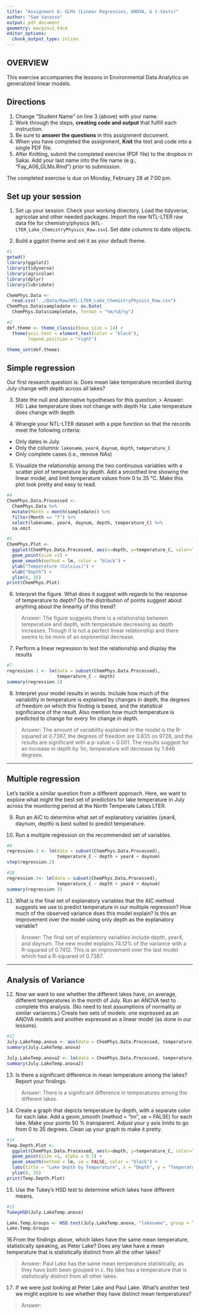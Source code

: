 ```yaml
---
title: "Assignment 6: GLMs (Linear Regressios, ANOVA, & t-tests)"
author: "Sam Vanasse"
output: pdf_document
geometry: margin=2.54cm
editor_options: 
  chunk_output_type: inline
---
```


## OVERVIEW

This exercise accompanies the lessons in Environmental Data Analytics on generalized linear models. 

## Directions
1. Change "Student Name" on line 3 (above) with your name.
2. Work through the steps, **creating code and output** that fulfill each instruction.
3. Be sure to **answer the questions** in this assignment document.
4. When you have completed the assignment, **Knit** the text and code into a single PDF file.
5. After Knitting, submit the completed exercise (PDF file) to the dropbox in Sakai. Add your last name into the file name (e.g., "Fay_A06_GLMs.Rmd") prior to submission.

The completed exercise is due on Monday, February 28 at 7:00 pm.

## Set up your session 
1. Set up your session. Check your working directory. Load the tidyverse, agricolae and other needed packages. Import the *raw* NTL-LTER raw data file for chemistry/physics (`NTL-LTER_Lake_ChemistryPhysics_Raw.csv`). Set date columns to date objects.

2. Build a ggplot theme and set it as your default theme.

```r
#1
getwd()
library(ggplot2)
library(tidyverse)
library(agricolae)
library(dplyr)
library(lubridate)

ChemPhys.Data <- 
  read.csv("../Data/Raw/NTL-LTER_Lake_ChemistryPhysics_Raw.csv")
ChemPhys.Data$sampledate <- as.Date(
  ChemPhys.Data$sampledate, format = "%m/%d/%y")

#2
def.theme <- theme_classic(base_size = 14) +
  theme(axis.text = element_text(color = "black"), 
        legend.position = "right")

theme_set(def.theme)

```

## Simple regression
Our first research question is: Does mean lake temperature recorded during July change with depth across all lakes?

3. State the null and alternative hypotheses for this question:
> Answer:
H0: Lake temperature does not change with depth
Ha: Lake temperature does change with depth


4.  Wrangle your NTL-LTER dataset with a pipe function so that the records meet the following criteria: 
 * Only dates in July. 
 * Only the columns: `lakename`, `year4`, `daynum`, `depth`, `temperature_C`
 * Only complete cases (i.e., remove NAs)

5. Visualize the relationship among the two continuous variables with a scatter plot of temperature by depth. Add a smoothed line showing the linear model, and limit temperature values from 0 to 35 °C. Make this plot look pretty and easy to read.

```r
#4
ChemPhys.Data.Processed <- 
  ChemPhys.Data %>%
  mutate(Month = month(sampledate)) %>%
  filter(Month == "7") %>%
  select(lakename, year4, daynum, depth, temperature_C) %>%
  na.omit

#5
ChemPhys.Plot <- 
  ggplot(ChemPhys.Data.Processed, aes(x=depth, y=temperature_C, color=lakename)) +
  geom_point(size =1) +
  geom_smooth(method = lm, color = "black") +
  ylab("Temperature (Celsius)") +
  xlab("Depth") +
  ylim(0, 35)
print(ChemPhys.Plot)

```


6. Interpret the figure. What does it suggest with regards to the response of temperature to depth? Do the distribution of points suggest about anything about the linearity of this trend?

> Answer: 
  The figure suggests there is a relationship between temperature and 
  depth, with temperature decreasing as depth increases. Though it is not a
  perfect linear relationship and there seems to be more of an exponential 
  decrease.


7. Perform a linear regression to test the relationship and display the results

```r
#7
regression.1 <- lm(data = subset(ChemPhys.Data.Processed), 
                   temperature_C ~ depth)
summary(regression.1)

```


8. Interpret your model results in words. Include how much of the variability in temperature is explained by changes in depth, the degrees of freedom on which this finding is based, and the statistical significance of the result. Also mention how much temperature is predicted to change for every 1m change in depth. 

> Answer:
  The amount of variability explained in the model is the R-squared at 0.7387, 
  the degrees of freedom are 3.835 on 9726, and the results are significant 
  with a p-value > 0.001. The results suggest for an increase in depth by 1m, 
  temperature will decrease by 1.946 degrees. 

---

## Multiple regression
Let's tackle a similar question from a different approach. Here, we want to explore what might the best set of predictors for lake temperature in July across the monitoring period at the North Temperate Lakes LTER. 


9. Run an AIC to determine what set of explanatory variables (year4, daynum, depth) is best suited to predict temperature.

10. Run a multiple regression on the recommended set of variables. 

```r
#9
regression.2 <- lm(data = subset(ChemPhys.Data.Processed), 
                   temperature_C ~ depth + year4 + daynum)
step(regression.2)

#10
regression.3<- lm(data = subset(ChemPhys.Data.Processed), 
                   temperature_C ~ depth + year4 + daynum)
summary(regression.3)

```

11. What is the final set of explanatory variables that the AIC method suggests we use to predict temperature in our multiple regression? How much of the observed variance does this model explain? Is this an improvement over the model using only depth as the explanatory variable?

> Answer: 
  The final set of explantory variables include depth, year4, and daynum. The 
  new model explains 74.12% of the variance with a R-squared of 0.7412. This
  is an improvement over the last model which had a R-squared of 0.7387.



---
## Analysis of Variance

12. Now we want to see whether the different lakes have, on average, different temperatures in the month of July. Run an ANOVA test to complete this analysis. (No need to test assumptions of normality or similar variances.) Create two sets of models: one expressed as an ANOVA models and another expressed as a linear model (as done in our lessons).

```r
#12
July.LakeTemp.anova <- aov(data = ChemPhys.Data.Processed, temperature_C ~ lakename)
summary(July.LakeTemp.anova)

July.LakeTemp.anova2 <- lm(data = ChemPhys.Data.Processed, temperature_C ~ lakename)
summary(July.LakeTemp.anova2)

```

13. Is there a significant difference in mean temperature among the lakes? Report your findings. 

> Answer: 
  There is a significant difference in temperatures among the different lakes.


14. Create a graph that depicts temperature by depth, with a separate color for each lake. Add a geom_smooth (method = "lm", se = FALSE) for each lake. Make your points 50 % transparent. Adjust your y axis limits to go from 0 to 35 degrees. Clean up your graph to make it pretty. 

```r
#14
Temp.Depth.Plot <- 
  ggplot(ChemPhys.Data.Processed, aes(x=depth, y=temperature_C, color=lakename)) +
  geom_point(size =1, alpha = 0.5) +
  geom_smooth(method = lm, se = FALSE, color = "black") +
  labs(title = "Lake Depth by Temperature", x = "Depth", y = "Temperature (C)", color = "Lake Names") +
  ylim(0, 35)
print(Temp.Depth.Plot)


```

15. Use the Tukey's HSD test to determine which lakes have different means.

```r
#15
TukeyHSD(July.LakeTemp.anova)

Lake.Temp.Groups <- HSD.test(July.LakeTemp.anova, "lakename", group = TRUE)
Lake.Temp.Groups

```

16.From the findings above, which lakes have the same mean temperature, statistically speaking, as Peter Lake? Does any lake have a mean temperature that is statistically distinct from all the other lakes?

>Answer:
  Paul Lake has the same mean temperature statistically, as they have both 
  been grouped in c. No lake has a temperature that is statistically distinct
  from all other lakes. 
 

17. If we were just looking at Peter Lake and Paul Lake. What's another test we might explore to see whether they have distinct mean temperatures? 

>Answer: 


